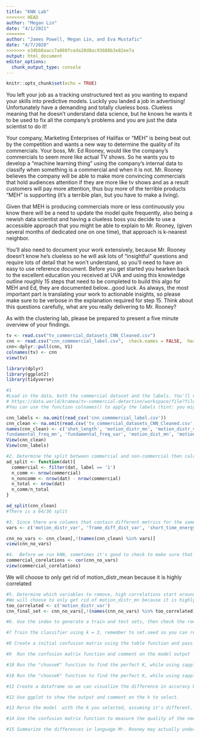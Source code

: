 ```yaml
---
title: "KNN Lab"
<<<<<<< HEAD
author: "Megan Lin"
date: "4/1/2021"
=======
author: "James Powell, Megan Lin, and Eva Mustafic"
date: "4/7/2020"
>>>>>>> e34bb8aacc7a860fceda20d8ac93688b3e82ee7a
output: html_document
editor_options: 
  chunk_output_type: console
---
```


```r
knitr::opts_chunk$set(echo = TRUE)
```

You left your job as a tracking unstructured text as you wanting to expand your skills into predictive models.  Luckily you landed a job in advertising! Unfortunately have a demanding and totally clueless boss. Clueless meaning that he doesn't understand data science, but he knows he wants it to be used to fix all the company's problems and you are just the data scientist to do it! 

Your company, Marketing Enterprises of Halifax or "MEH" is being beat out by the competition and wants a new way to determine the quality of its commercials. Your boss, Mr. Ed Rooney, would like the company's commercials to seem more like actual TV shows. So he wants you to develop a "machine learning thing" using the company’s internal data to classify when something is a commercial and when it is not. Mr. Rooney believes the company will be able to make more convincing commercials that hold audiences attention if they are more like tv shows and as a result customers will pay more attention, thus buy more of the terrible products "MEH" is supporting (it's a terrible plan, but you have to make a living). 

Given that MEH is producing commercials more or less continuously you know there will be a need to update the model quite frequently, also being a newish data scientist and having a clueless boss you decide to use a accessible approach that you might be able to explain to Mr. Rooney, (given several months of dedicated one on one time), that approach is k-nearest neighbor. 

You'll also need to document your work extensively, because Mr. Rooney doesn't know he's clueless so he will ask lots of "insightful" questions and require lots of detail that he won't understand, so you'll need to have an easy to use reference document. Before you get started you hearken back to the excellent education you received at UVA and using this knowledge outline roughly 15 steps that need to be completed to build this algo for MEH and Ed, they are documented below...good luck. As always, the most important part is translating your work to actionable insights, so please make sure to be verbose in the explanation required for step 15. Think about this questions carefully, what are you really delivering to Mr. Rooney? 

As with the clustering lab, please be prepared to present a five minute overview of your findings. 

```r
tv <- read.csv("tv_commercial_datasets_CNN_Cleaned.csv") 
cnn <- read.csv("cnn_commmercial_label.csv",  check.names = FALSE,  header=FALSE)
cnn<-dplyr::pull(cnn, V1)
colnames(tv) <- cnn
view(tv)
```


```r
library(dplyr)
library(ggplot2)
library(tidyverse)
```


```r
#1
#Load in the data, both the commercial dataset and the labels. You'll need to the place the labels on the columns. The dataset "tv_commercialsets-CNN_Cleaned.csv",  is data collected about the features of commercials on CNN. We can try to predict what segments of video are commercials based on their audio and video components. More information on the datasets can be found data.world:
# https://data.world/kramea/tv-commercial-detection/workspace/file?filename=tv_commercial_datasets%2FBBC_Cleaned.csv
#You can use the function colnames() to apply the labels (hint: you might need to reshape the labels to make this work)

cnn_labels <- na.omit(read_csv('cnn_commmercial_label.csv'))
cnn_clean <- na.omit(read.csv('tv_commercial_datasets_CNN_Cleaned.csv'))
names(cnn_clean) <- c('shot_length', 'motion_distr_mn', 'motion_distr_var', 'frame_diff_dist_mn', 'frame_diff_dist_var', 'short_time_energy_mn', 'short_time_energy_var' ,'zcr_mn', 'zcr_var', 'spectral_centroid_mn', 'spectral_centroid_var', 'spectral_roll_off_mn', 'spectral_roll_off_var', 'spectral_flux_mn', 'spectral_flux_var', '	
fundamental_freq_mn', 'fundamental_freq_var', 'motion_dist_mn', 'motion_dist_var', 'label')
View(cnn_clean)
View(cnn_labels)

```

```r
#2. Determine the split between commercial and non-commercial then calculate the base rate, assume 1 is the commercial label and -1 is the non-commercial label 
ad_split <- function(dat){
  commercial <- filter(dat, label == '1')
  n_comm <- nrow(commercial)
  n_noncomm <- nrow(dat) - nrow(commercial)
  n_total <- nrow(dat)
  n_comm/n_total
}

ad_split(cnn_clean)
#There is a 64/36 split
```

```r
#3. Since there are columns that contain different metrics for the same variable (i.e. any column that ends in 'mn' is the mean of that variable, while any column that ends in 'var' is the variance of that variable), we don't need to keep both, drop all the columns that include var
vars <- c('motion_distr_var', 'frame_diff_dist_var', 'short_time_energy_var', 'zcr_var', 'spectral_centroid_var', 'spectral_roll_off_var', 'spectral_flux_var', 'fundamental_freq_var', 'motion_dist_var')

cnn_no_vars <- cnn_clean[,!(names(cnn_clean) %in% vars)]
view(cnn_no_vars)
```

```r
#4.  Before we run kNN, sometimes it's good to check to make sure that our variables are not highly correlated. Use the cor() function on 'your_dataframe', label it 'commercial_correlations', and view the data, because remember kNN doesn't work well in high dimensions. 
commercial_corelations <- cor(cnn_no_vars)
view(commercial_corelations)
```
We will choose to only get rid of motion_distr_mean because it is highly correlated 
```r
#5. Determine which variables to remove, high correlations start around .7 or below -.7 I would especially remove variables that appear to be correlated with more than one variable. List your rationale here:
#We will choose to only get rid of motion_distr_mn because it is highly correlated with two other categories (frame_diff_dist_mn and motion_dist_mn),and among the relationship triangle of those three sets, Motion_distr_mn has the highest correlation values. Therefore motion_distr_mn is the the optimal removal choice.
too_correlated <- c('motion_distr_var')
cnn_final_set <- cnn_no_vars[,!(names(cnn_no_vars) %in% too_correlated)]
```

```r
#6. Use the index to generate a train and test sets, then check the row counts to be safe. 
```

```r
#7 Train the classifier using k = 3, remember to set.seed so you can repeat the output and to use the labels as a vector for the class (not a index of the dataframe)
```


```r
#8 Create a initial confusion matrix using the table function and pass it to a object. (xx <- your confusion matrix)
```

```r
#9  Run the confusion matrix function and comment on the model output
```

```r
#10 Run the "chooseK" function to find the perfect K, while using sapply() function on chooseK() to test k from 1 to 21 (only selecting the odd numbers), and set the train_set argument to 'commercial_train', val_set to 'commercial_test', train_class to the "label"   column of 'commercial_train', and val_class to the "label" column of 'commercial_test'. Label this  "knn_diff_k_com"
```


```r
#10 Run the "chooseK" function to find the perfect K, while using sapply() function on chooseK() to test k from 1 to 21 (only selecting the odd numbers), and set the train_set argument to 'commercial_train', val_set to 'commercial_test', train_class to the "label"   column of 'commercial_train', and val_class to the "label" column of 'commercial_test'. Label this  "knn_diff_k_com"
```

```r
#11 Create a dataframe so we can visualize the difference in accuracy based on K, convert the matrix to a dataframe
```

```r
#12 Use ggplot to show the output and comment on the k to select.
```

```r
#13 Rerun the model  with the k you selected, assuming it's different. 
```

```r
#14 Use the confusion matrix function to measure the quality of the new model.
```

```r
#15 Summarize the differences in language Mr. Rooney may actually understand. Include a discussion on which approach k=3 or k="optimal" is the better method moving forward for "MEH". Most importantly draft comments about the overall approach and model quality as it relates to addressing the problem proposed by Ed. 

```

